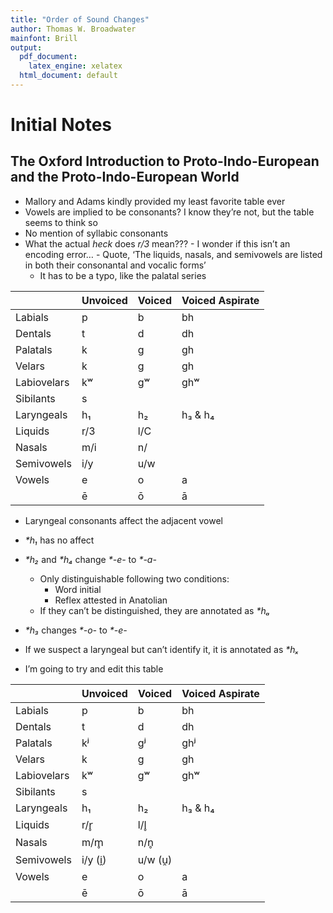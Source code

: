 ```yaml
---
title: "Order of Sound Changes"
author: Thomas W. Broadwater
mainfont: Brill
output:
  pdf_document:
    latex_engine: xelatex
  html_document: default
---
```


# Initial Notes



## The Oxford Introduction to Proto-Indo-European and the Proto-Indo-European World

-  Mallory and Adams kindly provided my least favorite table ever
  -  Vowels are implied to be consonants? I know they're not, but the table seems to think so
  -  No mention of syllabic consonants
  -  What the actual *heck* does *r/3* mean???
    -  I wonder if this isn't an encoding error...
    -  Quote, 'The liquids, nasals, and semivowels are listed in both their consonantal and vocalic forms'
        -  It has to be a typo, like the palatal series

|             | Unvoiced | Voiced | Voiced Aspirate |
|-------------|----------|--------|-----------------|
| Labials     | p        | b      | bh              |
| Dentals     | t        | d      | dh              |
| Palatals    | k        | g      | gh              |
| Velars      | k        | g      | gh              |
| Labiovelars | kʷ       | gʷ     | ghʷ             |
| Sibilants   | s        |        |                 |
| Laryngeals  | h₁       | h₂     | h₃ & h₄         |
| Liquids     | r/3      | l/C    |                 |
| Nasals      | m/i      | n/     |                 |
| Semivowels  | i/y      | u/w    |                 |
| Vowels      | e        | o      | a               |
|             | ē        | ō      | ā               |

-  Laryngeal consonants affect the adjacent vowel
  - *\*h₁* has no affect
  - *\*h₂* and *\*h₄* change *\*-e-* to *\*-a-*
    -  Only distinguishable following two conditions:
        -  Word initial
        -  Reflex attested in Anatolian
    -  If they can't be distinguished, they are annotated as *\*hₐ*
  -  *\*h₃* changes *\*-o-* to *\*-e-*
-  If we suspect a laryngeal but can't identify it, it is annotated as *\*hₓ*

-  I'm going to try and edit this table

|             | Unvoiced | Voiced  | Voiced Aspirate |
|-------------|----------|---------|-----------------|
| Labials     | p        | b       | bh              |
| Dentals     | t        | d       | dh              |
| Palatals    | kʲ       | gʲ      | ghʲ             |
| Velars      | k        | g       | gh              |
| Labiovelars | kʷ       | gʷ      | ghʷ             |
| Sibilants   | s        |         |                 |
| Laryngeals  | h₁       | h₂      | h₃ & h₄         |
| Liquids     | r/r̥      | l/l̥     |                 |
| Nasals      | m/m̥      | n/n̥     |                 |
| Semivowels  | i/y (i̯)  | u/w (u̯) |                 |
| Vowels      | e        | o       | a               |
|             | ē        | ō       | ā               |



